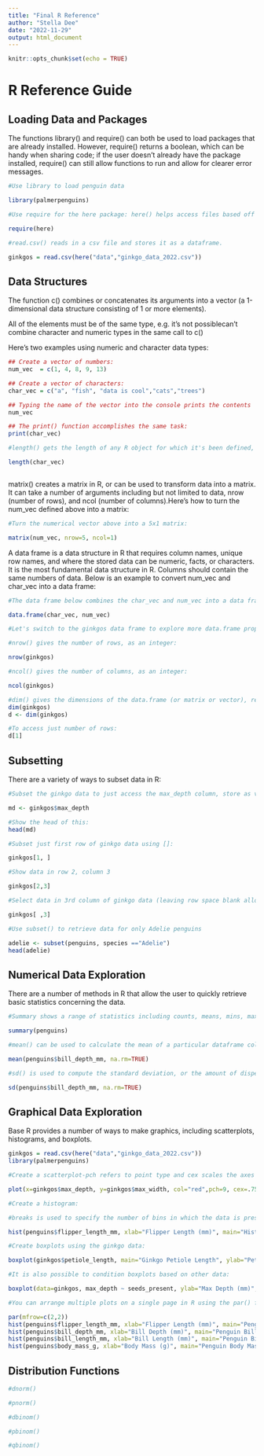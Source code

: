 ```yaml
---
title: "Final R Reference"
author: "Stella Dee"
date: "2022-11-29"
output: html_document
---
```


```r
knitr::opts_chunk$set(echo = TRUE)
```

# R Reference Guide {.tabset .tabset-pills}


## Loading Data and Packages

The functions library() and require() can both be used to load packages that are already installed. However, require() returns a boolean, which can be handy when sharing code; if the user doesn't already have the package installed, require() can still allow functions to run and allow for clearer error messages. 
```r
#Use library to load penguin data

library(palmerpenguins)

#Use require for the here package: here() helps access files based off the base RProject directory. To use, list subfolders in quotes:

require(here)

#read.csv() reads in a csv file and stores it as a dataframe. 

ginkgos = read.csv(here("data","ginkgo_data_2022.csv"))

```

## Data Structures

The function c() combines or concatenates its arguments into a vector (a 1-dimensional data structure consisting of 1 or more elements).

All of the elements must be of the same type, e.g. it's not possiblecan’t combine character and numeric types in the same call to c()

Here’s two examples using numeric and character data types:

```r
## Create a vector of numbers:
num_vec  = c(1, 4, 8, 9, 13)

## Create a vector of characters:
char_vec = c("a", "fish", "data is cool","cats","trees")

## Typing the name of the vector into the console prints the contents
num_vec

## The print() function accomplishes the same task:
print(char_vec)

#length() gets the length of any R object for which it's been defined, returning an integer of length 1:

length(char_vec)



```

matrix() creates a matrix in R, or can be used to transform data into a matrix. It can take a number of arguments including but not limited to data, nrow (number of rows), and ncol (number of columns).Here's how to turn the num_vec defined above into a matrix:

```r
#Turn the numerical vector above into a 5x1 matrix:

matrix(num_vec, nrow=5, ncol=1)
```

A data frame is a data structure in R that requires column names, unique row names, and where the stored data can be numeric, facts, or characters. It is the most fundamental data structure in R. Columns should contain the same numbers of data. Below is an example to convert num_vec and char_vec into a data frame:
```r
#The data frame below combines the char_vec and num_vec into a data frame. Note that the names of the lists/vectors become the column names by default, and row names are a numerical ordering of the elements: 

data.frame(char_vec, num_vec)

#Let's switch to the ginkgos data frame to explore more data.frame properties

#nrow() gives the number of rows, as an integer:

nrow(ginkgos)

#ncol() gives the number of columns, as an integer:

ncol(ginkgos)

#dim() gives the dimensions of the data.frame (or matrix or vector), returned as rows:
dim(ginkgos)
d <- dim(ginkgos)

#To access just number of rows:
d[1]
```

## Subsetting

There are a variety of ways to subset data in R:

```r
#Subset the ginkgo data to just access the max_depth column, store as variable to not take up whole window:

md <- ginkgos$max_depth

#Show the head of this:
head(md)

#Subset just first row of ginkgo data using []:

ginkgos[1, ]

#Show data in row 2, column 3

ginkgos[2,3]

#Select data in 3rd column of ginkgo data (leaving row space blank allows all rows in the 3rd column):

ginkgos[ ,3]

#Use subset() to retrieve data for only Adelie penguins

adelie <- subset(penguins, species =="Adelie")
head(adelie)

```

## Numerical Data Exploration

There are a number of methods in R that allow the user to quickly retrieve basic statistics concerning the data. 

```r
#Summary shows a range of statistics including counts, means, mins, maxes, and medians for each column of a dataframe:

summary(penguins)

#mean() can be used to calculate the mean of a particular dataframe column. na.rm=TRUE is used to remove empty cells

mean(penguins$bill_depth_mm, na.rm=TRUE)

#sd() is used to compute the standard deviation, or the amount of dispersion of the data. Lower standard deviation means values are clustered closer to the mean. 

sd(penguins$bill_depth_mm, na.rm=TRUE)

```

## Graphical Data Exploration

Base R provides a number of ways to make graphics, including scatterplots, histograms, and boxplots. 


```r
ginkgos = read.csv(here("data","ginkgo_data_2022.csv"))
library(palmerpenguins)

#Create a scatterplot-pch refers to point type and cex scales the axes labels (in this case to 75% of default)

plot(x=ginkgos$max_depth, y=ginkgos$max_width, col="red",pch=9, cex=.75, main="Ginkgo Leaf Depth By Width", xlab="Max Depth (mm)", ylab="Max Width (mm)", xlim=c(19,95), ylim=c(19,130))

#Create a histogram:

#breaks is used to specify the number of bins in which the data is presented

hist(penguins$flipper_length_mm, xlab="Flipper Length (mm)", main="Histogram of Penguin Flipper Lengths", breaks=6)

#Create boxplots using the ginkgo data:

boxplot(ginkgos$petiole_length, main="Ginkgo Petiole Length", ylab="Petiole Length (mm)")

#It is also possible to condition boxplots based on other data:

boxplot(data=ginkgos, max_depth ~ seeds_present, ylab="Max Depth (mm)", xlab="Seeds Present", main="Ginkgo Leaf Depth from Trees \n with and without Seeds Found", cex=.5, ylim=c(20,100))

#You can arrange multiple plots on a single page in R using the par() function to set rows and columns for display:

par(mfrow=c(2,2))
hist(penguins$flipper_length_mm, xlab="Flipper Length (mm)", main="Penguin Flipper Length", breaks=6)
hist(penguins$bill_depth_mm, xlab="Bill Depth (mm)", main="Penguin Bill Depth", breaks=6)
hist(penguins$bill_length_mm, xlab="Bill Length (mm)", main="Penguin Bill Length", breaks=6)
hist(penguins$body_mass_g, xlab="Body Mass (g)", main="Penguin Body Mass", breaks=6)
```

## Distribution Functions

```r
#dnorm()

#pnorm()

#dbinom()

#pbinom()

#qbinom()


```

